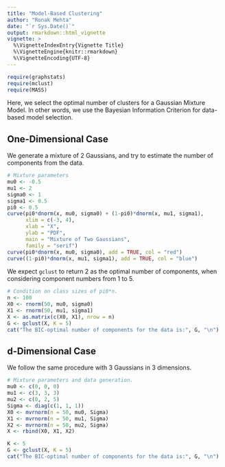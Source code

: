 ---
title: "Model-Based Clustering"
author: "Ronak Mehta"
date: "`r Sys.Date()`"
output: rmarkdown::html_vignette
vignette: >
  %\VignetteIndexEntry{Vignette Title}
  %\VignetteEngine{knitr::rmarkdown}
  %\VignetteEncoding{UTF-8}
---

```{r, warning=FALSE, echo=FALSE}
require(graphstats)
require(mclust)
require(MASS)

```

Here, we select the optimal number of clusters for a Gaussian Mixture Model. In other words, we use the Bayesian Information Criterion for data-based model selection.

## One-Dimensional Case

We generate a mixture of 2 Gaussians, and try to estimate the number of components from the data.

```{r, fig.height=3.5, fig.width=5}

# Mixture parameters
mu0 <- -0.5
mu1 <- 2
sigma0 <- 1
sigma1 <- 0.5
pi0 <- 0.5
curve(pi0*dnorm(x, mu0, sigma0) + (1-pi0)*dnorm(x, mu1, sigma1), 
      xlim = c(-3, 4),
      xlab = "X",
      ylab = "PDF",
      main = "Mixture of Two Gaussians",
      family = "serif")
curve(pi0*dnorm(x, mu0, sigma0), add = TRUE, col = "red")
curve((1-pi0)*dnorm(x, mu1, sigma1), add = TRUE, col = "blue")
```

We expect `gclust` to return 2 as the optimal number of components, when considering component numbers from 1 to 5.

```{r, fig.height=3.5, fig.width=5}
# Condition on class sizes of pi0*n.
n <- 100
X0 <- rnorm(50, mu0, sigma0)
X1 <- rnorm(50, mu1, sigma1)
X <- as.matrix(c(X0, X1), nrow = n)
G <- gclust(X, K = 5)
cat("The BIC-optimal number of components for the data is:", G, "\n")
```

## d-Dimensional Case

We follow the same procedure with 3 Gaussians in 3 dimensions.

```{r, fig.height=3.5, fig.width=5}
# Mixture parameters and data generation.
mu0 <- c(0, 0, 0) 
mu1 <- c(3, 3, 3) 
mu2 <- c(0, 2, 5)
Sigma <- diag(c(1, 1, 1))
X0 <- mvrnorm(n = 50, mu0, Sigma)
X1 <- mvrnorm(n = 50, mu1, Sigma)
X2 <- mvrnorm(n = 50, mu2, Sigma)
X <- rbind(X0, X1, X2)

K <- 5
G <- gclust(X, K = 5)
cat("The BIC-optimal number of components for the data is:", G, "\n")
```
